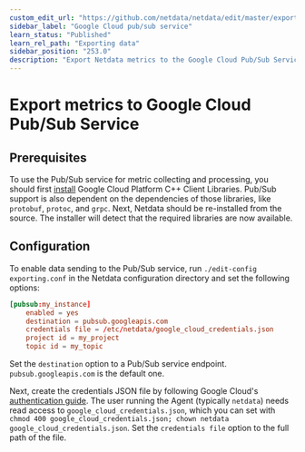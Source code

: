 ```yaml
---
custom_edit_url: "https://github.com/netdata/netdata/edit/master/exporting/pubsub/README.md"
sidebar_label: "Google Cloud pub/sub service"
learn_status: "Published"
learn_rel_path: "Exporting data"
sidebar_position: "253.0"
description: "Export Netdata metrics to the Google Cloud Pub/Sub Service for long-term archiving or analytical processing."
---
```



# Export metrics to Google Cloud Pub/Sub Service

## Prerequisites

To use the Pub/Sub service for metric collecting and processing, you should first
[install](https://github.com/googleapis/google-cloud-cpp/) Google Cloud Platform C++ Client Libraries.
Pub/Sub support is also dependent on the dependencies of those libraries, like `protobuf`, `protoc`, and `grpc`. Next,
Netdata should be re-installed from the source. The installer will detect that the required libraries are now available.

## Configuration

To enable data sending to the Pub/Sub service, run `./edit-config exporting.conf` in the Netdata configuration directory
and set the following options:

```conf
[pubsub:my_instance]
    enabled = yes
    destination = pubsub.googleapis.com
    credentials file = /etc/netdata/google_cloud_credentials.json
    project id = my_project
    topic id = my_topic
```

Set the `destination` option to a Pub/Sub service endpoint. `pubsub.googleapis.com` is the default one.

Next, create the credentials JSON file by following Google Cloud's [authentication guide](https://cloud.google.com/docs/authentication/getting-started#creating_a_service_account). The user running the Agent
(typically `netdata`) needs read access to `google_cloud_credentials.json`, which you can set with
`chmod 400 google_cloud_credentials.json; chown netdata google_cloud_credentials.json`. Set the `credentials file`
option to the full path of the file.


